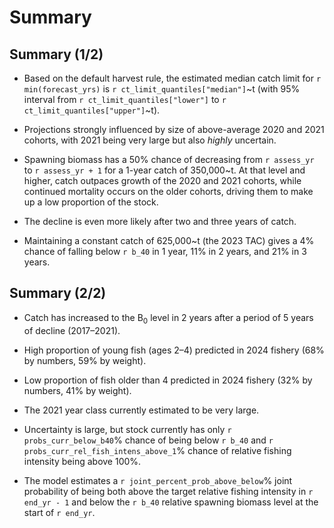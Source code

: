 # Summary

## Summary (1/2)

* Based on the default harvest rule, the estimated median catch limit for
  `r min(forecast_yrs)` is `r ct_limit_quantiles["median"]`~t (with 95%
   interval from `r ct_limit_quantiles["lower"]` to
   `r ct_limit_quantiles["upper"]`~t).

* Projections strongly influenced by size of above-average 2020 and 2021
  cohorts, with 2021 being very large but also *highly* uncertain.

* Spawning biomass has a 50% chance of decreasing from `r assess_yr` to
  `r assess_yr + 1` for a 1-year catch of 350,000~t. At that level and higher,
  catch outpaces growth of the 2020 and 2021 cohorts, while continued
  mortality occurs on the older cohorts, driving them to make up a low
  proportion of the stock.

* The decline is even more likely after two and three years of catch.

* Maintaining a constant catch of 625,000~t (the 2023 TAC) gives a 4%
  chance of falling below `r b_40` in 1 year, 11% in 2 years, and
  21% in 3 years.

## Summary (2/2)

* Catch has increased to the B~0~ level in 2 years after a period of 5
  years of decline (2017--2021).

* High proportion of young fish (ages 2--4) predicted in 2024 fishery
  (68% by numbers, 59% by weight).

* Low proportion of fish older than 4 predicted in 2024 fishery
  (32% by numbers, 41% by weight).

* The 2021 year class currently estimated to be very large.

* Uncertainty is large, but stock currently has only `r probs_curr_below_b40`%
  chance of being below `r b_40` and `r probs_curr_rel_fish_intens_above_1`%
  chance of relative fishing intensity being above 100%.

* The model estimates a `r joint_percent_prob_above_below`% joint
  probability of being both above the target relative fishing intensity in
  `r end_yr - 1` and below the `r b_40` relative spawning biomass level at the
  start of `r end_yr`.


<!-- ## Assessment timeline -->

<!-- ```{r jmc-timing, fig.height = 4, out.height = "85%"} -->

<!-- plot_assessment_timeline() -->

<!-- ``` -->
